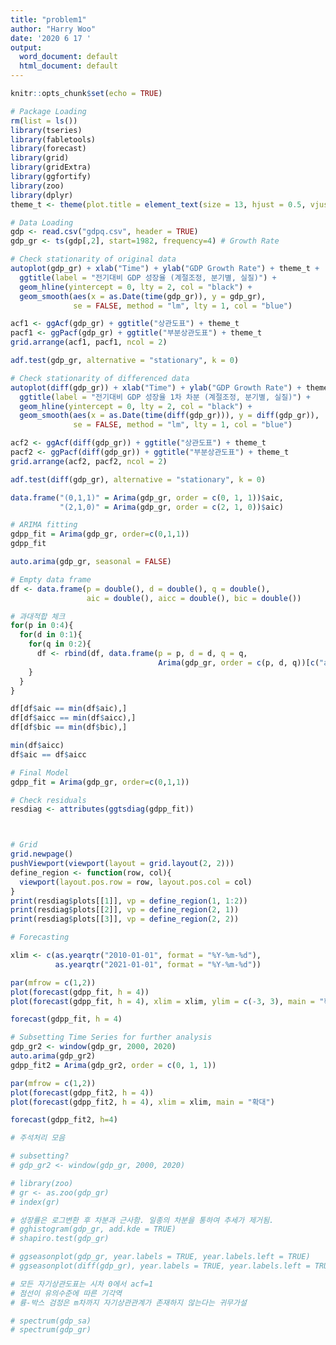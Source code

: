 ```yaml
---
title: "problem1"
author: "Harry Woo"
date: '2020 6 17 '
output:
  word_document: default
  html_document: default
---
```


```r
knitr::opts_chunk$set(echo = TRUE)
```

```r
# Package Loading
rm(list = ls())
library(tseries)
library(fabletools)
library(forecast)
library(grid)
library(gridExtra)
library(ggfortify)
library(zoo)
library(dplyr)
theme_t <- theme(plot.title = element_text(size = 13, hjust = 0.5, vjust = 1.5, face = "bold"))

# Data Loading
gdp <- read.csv("gdpq.csv", header = TRUE)
gdp_gr <- ts(gdp[,2], start=1982, frequency=4) # Growth Rate
```

```r
# Check stationarity of original data
autoplot(gdp_gr) + xlab("Time") + ylab("GDP Growth Rate") + theme_t + 
  ggtitle(label = "전기대비 GDP 성장율 (계절조정, 분기별, 실질)") +
  geom_hline(yintercept = 0, lty = 2, col = "black") +
  geom_smooth(aes(x = as.Date(time(gdp_gr)), y = gdp_gr),
              se = FALSE, method = "lm", lty = 1, col = "blue")

acf1 <- ggAcf(gdp_gr) + ggtitle("상관도표") + theme_t
pacf1 <- ggPacf(gdp_gr) + ggtitle("부분상관도표") + theme_t
grid.arrange(acf1, pacf1, ncol = 2)

adf.test(gdp_gr, alternative = "stationary", k = 0)
```

```r
# Check stationarity of differenced data
autoplot(diff(gdp_gr)) + xlab("Time") + ylab("GDP Growth Rate") + theme_t +
  ggtitle(label = "전기대비 GDP 성장율 1차 차분 (계절조정, 분기별, 실질)") +
  geom_hline(yintercept = 0, lty = 2, col = "black") +
  geom_smooth(aes(x = as.Date(time(diff(gdp_gr))), y = diff(gdp_gr)),
              se = FALSE, method = "lm", lty = 1, col = "blue")

acf2 <- ggAcf(diff(gdp_gr)) + ggtitle("상관도표") + theme_t
pacf2 <- ggPacf(diff(gdp_gr)) + ggtitle("부분상관도표") + theme_t
grid.arrange(acf2, pacf2, ncol = 2)

adf.test(diff(gdp_gr), alternative = "stationary", k = 0)

data.frame("(0,1,1)" = Arima(gdp_gr, order = c(0, 1, 1))$aic,
           "(2,1,0)" = Arima(gdp_gr, order = c(2, 1, 0))$aic)

```

```r
# ARIMA fitting
gdpp_fit = Arima(gdp_gr, order=c(0,1,1))
gdpp_fit

auto.arima(gdp_gr, seasonal = FALSE)
```

```r
# Empty data frame
df <- data.frame(p = double(), d = double(), q = double(), 
                 aic = double(), aicc = double(), bic = double())

# 과대적합 체크
for(p in 0:4){
  for(d in 0:1){
    for(q in 0:2){
      df <- rbind(df, data.frame(p = p, d = d, q = q, 
                                 Arima(gdp_gr, order = c(p, d, q))[c("aic", "aicc", "bic")]))
    }
  }
}

df[df$aic == min(df$aic),]
df[df$aicc == min(df$aicc),]
df[df$bic == min(df$bic),]

min(df$aicc)
df$aic == df$aicc

# Final Model
gdpp_fit = Arima(gdp_gr, order=c(0,1,1))
```

```r

# Check residuals
resdiag <- attributes(ggtsdiag(gdpp_fit))



# Grid
grid.newpage()
pushViewport(viewport(layout = grid.layout(2, 2)))
define_region <- function(row, col){
  viewport(layout.pos.row = row, layout.pos.col = col)
} 
print(resdiag$plots[[1]], vp = define_region(1, 1:2))
print(resdiag$plots[[2]], vp = define_region(2, 1))
print(resdiag$plots[[3]], vp = define_region(2, 2))

```

```r

# Forecasting

xlim <- c(as.yearqtr("2010-01-01", format = "%Y-%m-%d"),
          as.yearqtr("2021-01-01", format = "%Y-%m-%d"))

par(mfrow = c(1,2))
plot(forecast(gdpp_fit, h = 4))
plot(forecast(gdpp_fit, h = 4), xlim = xlim, ylim = c(-3, 3), main = "확대")

forecast(gdpp_fit, h = 4)

```

```r
# Subsetting Time Series for further analysis
gdp_gr2 <- window(gdp_gr, 2000, 2020)
auto.arima(gdp_gr2)
gdpp_fit2 = Arima(gdp_gr2, order = c(0, 1, 1))

par(mfrow = c(1,2))
plot(forecast(gdpp_fit2, h = 4))
plot(forecast(gdpp_fit2, h = 4), xlim = xlim, main = "확대")

forecast(gdpp_fit2, h=4)
```


```r
# 주석처리 모음

# subsetting?
# gdp_gr2 <- window(gdp_gr, 2000, 2020)

# library(zoo)
# gr <- as.zoo(gdp_gr)
# index(gr)

# 성장률은 로그변환 후 차분과 근사함. 일종의 차분을 통하여 추세가 제거됨.
# gghistogram(gdp_gr, add.kde = TRUE)
# shapiro.test(gdp_gr)

# ggseasonplot(gdp_gr, year.labels = TRUE, year.labels.left = TRUE)
# ggseasonplot(diff(gdp_gr), year.labels = TRUE, year.labels.left = TRUE)

# 모든 자기상관도표는 시차 0에서 acf=1
# 점선이 유의수준에 따른 기각역
# 륭-박스 검정은 m차까지 자기상관관계가 존재하지 않는다는 귀무가설

# spectrum(gdp_sa)
# spectrum(gdp_gr)

```